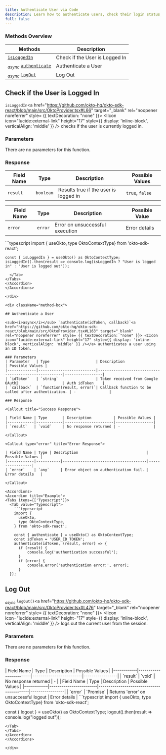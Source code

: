 ```yaml
---
title: Authenticate User via Code
description: Learn how to authenticate users, check their login status, and log them out using the Okto SDK.
full: false
---
```




### Methods Overview

| Methods                                                                | Description                     |                 
|------------------------------------------------------------------------|---------------------------------|
| [`isLoggedIn`](#check-if-the-user-is-logged-in)                      | Check if the User is Logged In  |
| <sub><i>async</i></sub> [`authenticate`](#authenticate-a-user)              | Authenticate a User             |
| <sub><i>async</i></sub> [`logOut`](#log-out)                                                 | Log Out                         |

<div className="method-box">

## Check if the User is Logged In

`isLoggedIn`<a href="https://github.com/okto-hq/okto-sdk-react/blob/main/src/OktoProvider.tsx#L66" target="_blank" rel="noopener noreferrer" style= {{ textDecoration: "none" }}> <IIcon icon="lucide:external-link" height="17" style={{ display: 'inline-block', verticalAlign: 'middle' }} /></a> checks if the user is currently logged in.

### Parameters

There are no parameters for this function.

### Response

<Callout title="Success Response">

| Field Name | Type          | Description                            | Possible Values |
|------------|---------------|----------------------------------------|-----------------|
| `result`   | `boolean`     | Results true if the user is logged in  | `true`, `false` |

</Callout>

<Callout type="error" title="Error Response">

| Field Name | Type     | Description                                     | Possible Value|
|------------|---------------|--------------------------------------------|---------------|
| `error`    | `error`       |  Error on unsuccessful execution           | Error details |

</Callout>


<Accordions>
<Accordion title="Example">
<Tabs items={['Typescript']}>
  <Tab value="Typescript">
    ```typescript
    import { useOkto, type OktoContextType} from 'okto-sdk-react';
 
    const { isLoggedIn } = useOkto() as OktoContextType;
    isLoggedIn().then(result => console.log(isLoggedIn ? "User is logged in" : "User is logged out"));
```
  </Tab>
</Tabs>
</Accordion>
</Accordions>

</div>

<div className="method-box">

## Authenticate a User

<sub><i>async</i></sub> `authenticate(idToken, callback)`<a href="https://github.com/okto-hq/okto-sdk-react/blob/main/src/OktoProvider.tsx#L163" target="_blank" rel="noopener noreferrer" style= {{ textDecoration: "none" }}> <IIcon icon="lucide:external-link" height="17" style={{ display: 'inline-block', verticalAlign: 'middle' }} /></a> authenticates a user using an ID token.

### Parameters
| Parameter   | Type                     | Description                                               | Possible Values |
|-------------|--------------------------|------------------------------------------------------|-----------------|
| `idToken`   | `string`                 | Token received from Google OAuth2                    | Auth idToken    |
| `callback`  | `function(result, error)`| Callback function to be called after authentication. | -               |

### Response

<Callout title="Success Response">

| Field Name | Type       | Description          | Possible Values |
|------------|------------|----------------------|-----------------|
| `result`   | `void`     | No response returned | -               |

</Callout>

<Callout type="error" title="Error Response">

| Field Name | Type | Description                               | Possible Values |
|------------|-----------|--------------------------------------|-----------------|
| `error`    | `any`     | Error object on authentication fail. | Error details   |

</Callout>

<Accordions>
<Accordion title="Example">
<Tabs items={['Typescript']}>
  <Tab value="Typescript">
    ```typescript
    import {
      useOkto,
      type OktoContextType,
    } from 'okto-sdk-react';
 
    const { authenticate } = useOkto() as OktoContextType;
    const idToken = 'USER_ID_TOKEN';
    authenticate(idToken, (result, error) => {
      if (result) {
          console.log('authentication successful');
      }
      if (error) {
          console.error('authentication error:', error);
      }
  });
```
  </Tab>
</Tabs>
</Accordion>
</Accordions>

</div>

<div className="method-box">

## Log Out

<sub><i>async</i></sub> `logOut()`<a href="https://github.com/okto-hq/okto-sdk-react/blob/main/src/OktoProvider.tsx#L476" target="_blank" rel="noopener noreferrer" style= {{ textDecoration: "none" }}> <IIcon icon="lucide:external-link" height="17" style={{ display: 'inline-block', verticalAlign: 'middle' }} /></a> logs out the current user from the session.

### Parameters

There are no parameters for this function.

### Response 

<Callout title="Success Response">
| Field Name | Type                   | Description             | Possible Values |
|------------|------------------------|-------------------------|-----------------|
| `result`   | `void`                 | No response returned    | -               |

</Callout>


<Callout title="Error Response" type="error">
| Field Name | Type                   | Description                               | Possible Values |
|------------|------------------------|-------------------------------------------|-----------------|
| `error`    | `Promise<Error>`       | Returns 'error' on unsuccessful logout    | Error details   |
</Callout>


<Accordions>
<Accordion title="Example">
<Tabs items={['Typescript']}>
  <Tab value="Typescript">
   ```typescript
  import { useOkto, type OktoContextType} from 'okto-sdk-react';
 
  const { logout } = useOkto() as OktoContextType;
  logout().then(result => console.log("logged out"));
  ```
  </Tab>
</Tabs>
</Accordion>
</Accordions>

</div>